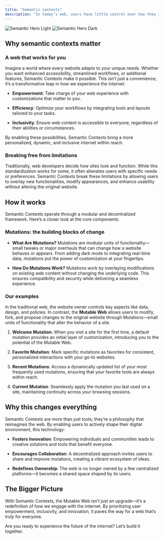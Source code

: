 ```yaml
---
title: "Semantic contexts"
description: "In today’s web, users have little control over how they interact with content. Websites dictate their design, functionality, and even the policies that govern user interactions. But what if the web could be molded to your preferences? That’s the power of Semantic Contexts within the Mutable Web—a revolutionary approach that shifts control from centralized entities to individual users and communities."
---
```


<img alt="Semantic Hero Light" classname="block dark:hidden" src="/images/semantic-contexts-light.svg" />

<img alt="Semantic Hero Dark" classname="hidden dark:block" src="/images/semantic-contexts-dark.svg" />

## Why semantic contexts matter

### A web that works for you

Imagine a world where every website adapts to your unique needs. Whether you want enhanced accessibility, streamlined workflows, or additional features, Semantic Contexts make it possible. This isn’t just a convenience; it’s a transformative leap in how we experience the internet:

* **Empowerment**: Take charge of your web experience with customizations that matter to you.

* **Efficiency**: Optimize your workflows by integrating tools and layouts tailored to your tasks.

* **Inclusivity**: Ensure web content is accessible to everyone, regardless of their abilities or circumstances.

By enabling these possibilities, Semantic Contexts bring a more personalized, dynamic, and inclusive internet within reach.

### Breaking free from limitations

Traditionally, web developers decide how sites look and function. While this standardization works for some, it often alienates users with specific needs or preferences. Semantic Contexts break these limitations by allowing users to overlay new functionalities, modify appearances, and enhance usability without altering the original website.

## How it works

Semantic Contexts operate through a modular and decentralized framework. Here’s a closer look at the core components:

### Mutations: the building blocks of change

* **What Are Mutations?** Mutations are modular units of functionality—small tweaks or major overhauls that can change how a website behaves or appears. From adding dark mode to integrating real-time data, mutations put the power of customization at your fingertips.

* **How Do Mutations Work?** Mutations work by overlaying modifications on existing web content without changing the underlying code. This ensures compatibility and security while delivering a seamless experience.

### Our examples

In the traditional web, the website owner controls key aspects like data, design, and policies. In contrast, the **Mutable Web** allows users to modify, fork, and propose changes to the original website through Mutations—small units of functionality that alter the behavior of a site.

1. **Welcome Mutation**: When you visit a site for the first time, a default mutation provides an initial layer of customization, introducing you to the potential of the Mutable Web.

2. **Favorite Mutation**: Mark specific mutations as favorites for consistent, personalized interactions with your go-to websites.

3. **Recent Mutations**: Access a dynamically updated list of your most frequently used mutations, ensuring that your favorite tools are always within reach.

4. **Current Mutation**: Seamlessly apply the mutation you last used on a site, maintaining continuity across your browsing sessions.

## Why this changes everything

Semantic Contexts are more than just tools; they’re a philosophy that reimagines the web. By enabling users to actively shape their digital environment, this technology:

* **Fosters Innovation**: Empowering individuals and communities leads to creative solutions and tools that benefit everyone.

* **Encourages Collaboration**: A decentralized approach invites users to share and improve mutations, creating a vibrant ecosystem of ideas.

* **Redefines Ownership**: The web is no longer owned by a few centralized platforms—it becomes a shared space shaped by its users.

## The Bigger Picture

With Semantic Contexts, the Mutable Web isn’t just an upgrade—it’s a redefinition of how we engage with the internet. By prioritizing user empowerment, inclusivity, and innovation, it paves the way for a web that’s truly for everyone.

Are you ready to experience the future of the internet? Let’s build it together.